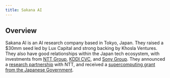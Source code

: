 ```yaml
---
title: Sakana AI
---
```


## Overview

Sakana AI is an AI research company based in Tokyo, Japan. They raised a $30mm seed led by Lux Capital and strong backing by Khosla Ventures. They also have good relationships within the Japan tech ecosystem, with investments from [NTT Group](https://en.wikipedia.org/wiki/Nippon_Telegraph_and_Telephone), [KDDI CVC](https://en.wikipedia.org/wiki/KDDI), and [Sony Group](https://en.wikipedia.org/wiki/Sony). They announced a [research partnership](https://twitter.com/SakanaAILabs/status/1724231789236130244) with NTT, and received a [supercomputing grant from the Japanese Government](https://sakana.ai/nedo-grant/).